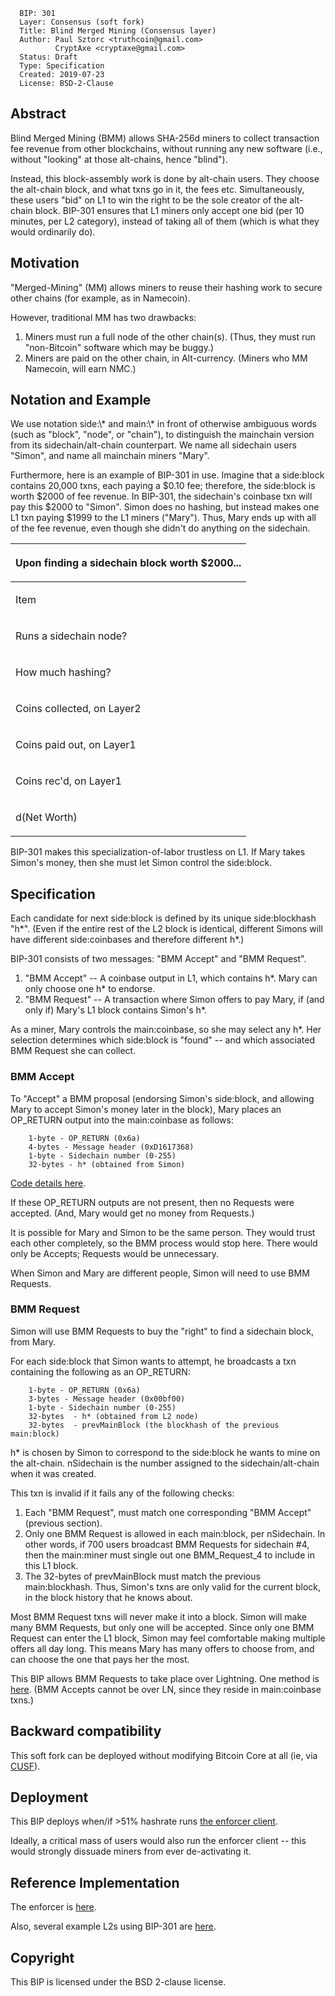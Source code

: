 <pre>
  BIP: 301
  Layer: Consensus (soft fork)
  Title: Blind Merged Mining (Consensus layer)
  Author: Paul Sztorc <truthcoin@gmail.com>
          CryptAxe <cryptaxe@gmail.com>
  Status: Draft
  Type: Specification
  Created: 2019-07-23
  License: BSD-2-Clause
</pre>


==Abstract==

Blind Merged Mining (BMM) allows SHA-256d miners to collect transaction fee revenue from other blockchains, without running any new software (i.e., without "looking" at those alt-chains, hence "blind").

Instead, this block-assembly work is done by alt-chain users. They choose the alt-chain block, and what txns go in it, the fees etc. Simultaneously, these users "bid" on L1 to win the right to be the sole creator of the alt-chain block. BIP-301 ensures that L1 miners only accept one bid (per 10 minutes, per L2 category), instead of taking all of them (which is what they would ordinarily do).


==Motivation==

"Merged-Mining" (MM) allows miners to reuse their hashing work to secure other chains (for example, as in Namecoin).

However, traditional MM has two drawbacks:

# Miners must run a full node of the other chain(s). (Thus, they must run "non-Bitcoin" software which may be buggy.)
# Miners are paid on the other chain, in Alt-currency. (Miners who MM Namecoin, will earn NMC.)


==Notation and Example==

We use notation side:\* and main:\* in front of otherwise ambiguous words (such as "block", "node", or "chain"), to distinguish the mainchain version from its sidechain/alt-chain counterpart. We name all sidechain users "Simon", and name all mainchain miners "Mary".

Furthermore, here is an example of BIP-301 in use. Imagine that a side:block contains 20,000 txns, each paying a $0.10 fee; therefore, the side:block is worth $2000 of fee revenue. In BIP-301, the sidechain's coinbase txn will pay this $2000 to "Simon". Simon does no hashing, but instead makes one L1 txn paying $1999 to the L1 miners ("Mary"). Thus, Mary ends up with all of the fee revenue, even though she didn't do anything on the sidechain.


{| class="wikitable"
|-
! colspan="3" | Upon finding a sidechain block worth $2000...
|- style="font-weight:bold; text-decoration:underline;"
| Item
| Layer1 Miner ("Mary")
| Sidechain User ("Simon")
|-
| Runs a sidechain node?
| No
| Yes
|-
| How much hashing?
| 100%
| 0%
|-
| Coins collected, on Layer2
| $0
| $2000
|-
| Coins paid out, on Layer1
| $0
| $1999
|-
| Coins rec'd, on Layer1
| $1999
| $0
|-
| d(Net Worth)
| +$1999
| +$1
|}


BIP-301 makes this specialization-of-labor trustless on L1. If Mary takes Simon's money, then she must let Simon control the side:block.



==Specification==

Each candidate for next side:block is defined by its unique side:blockhash "h*". (Even if the entire rest of the L2 block is identical, different Simons will have different side:coinbases and therefore different h*.)

BIP-301 consists of two messages: "BMM Accept" and "BMM Request".

# "BMM Accept" -- A coinbase output in L1, which contains h*. Mary can only choose one h* to endorse.
# "BMM Request" -- A transaction where Simon offers to pay Mary, if (and only if) Mary's L1 block contains Simon's h*.

As a miner, Mary controls the main:coinbase, so she may select any h*. Her selection determines which side:block is "found" -- and which associated BMM Request she can collect.


=== BMM Accept  ===

To "Accept" a BMM proposal (endorsing Simon's side:block, and allowing Mary to accept Simon's money later in the block), Mary places an OP_RETURN output into the main:coinbase as follows:

<pre>
    1-byte - OP_RETURN (0x6a)
    4-bytes - Message header (0xD1617368)
    1-byte - Sidechain number (0-255)
    32-bytes - h* (obtained from Simon)
</pre>

[https://github.com/LayerTwo-Labs/bip300301_messages/blob/dd26518ff9505ea9088436797171799f359d0076/src/lib.rs#L256-L268 Code details here].

If these OP_RETURN outputs are not present, then no Requests were accepted. (And, Mary would get no money from Requests.)

It is possible for Mary and Simon to be the same person. They would trust each other completely, so the BMM process would stop here. There would only be Accepts; Requests would be unnecessary.

When Simon and Mary are different people, Simon will need to use BMM Requests.

=== BMM Request ===

Simon will use BMM Requests to buy the "right" to find a sidechain block, from Mary.

For each side:block that Simon wants to attempt, he broadcasts a txn containing the following as an OP_RETURN:

<pre>
    1-byte - OP_RETURN (0x6a)
    3-bytes - Message header (0x00bf00)
    1-byte - Sidechain number (0-255)
    32-bytes  - h* (obtained from L2 node)
    32-bytes  - prevMainBlock (the blockhash of the previous main:block)
</pre>

h* is chosen by Simon to correspond to the side:block he wants to mine on the alt-chain. nSidechain is the number assigned to the sidechain/alt-chain when it was created.

This txn is invalid if it fails any of the following checks:

# Each "BMM Request", must match one corresponding "BMM Accept" (previous section).
# Only one BMM Request is allowed in each main:block, per nSidechain. In other words, if 700 users broadcast BMM Requests for sidechain #4, then the main:miner must single out one BMM_Request_4 to include in this L1 block.
# The 32-bytes of prevMainBlock must match the previous main:blockhash. Thus, Simon's txns are only valid for the current block, in the block history that he knows about.


Most BMM Request txns will never make it into a block. Simon will make many BMM Requests, but only one will be accepted. Since only one BMM Request can enter the L1 block, Simon may feel comfortable making multiple offers all day long. This means Mary has many offers to choose from, and can choose the one that pays her the most.

This BIP allows BMM Requests to take place over Lightning. One method is [https://www.drivechain.info/media/bmm-note/bmm-lightning/ here]. (BMM Accepts cannot be over LN, since they reside in main:coinbase txns.)


==Backward compatibility==

This soft fork can be deployed without modifying Bitcoin Core at all (ie, via [https://bip300cusf.com/ CUSF]).


==Deployment==

This BIP deploys when/if >51% hashrate runs [https://github.com/LayerTwo-Labs/bip300301_enforcer/ the enforcer client].

Ideally, a critical mass of users would also run the enforcer client -- this would strongly dissuade miners from ever de-activating it.


==Reference Implementation==

The enforcer is [https://github.com/LayerTwo-Labs/bip300301_enforcer/ here].

Also, several example L2s using BIP-301 are [https://releases.drivechain.info/ here].


==Copyright==

This BIP is licensed under the BSD 2-clause license.

